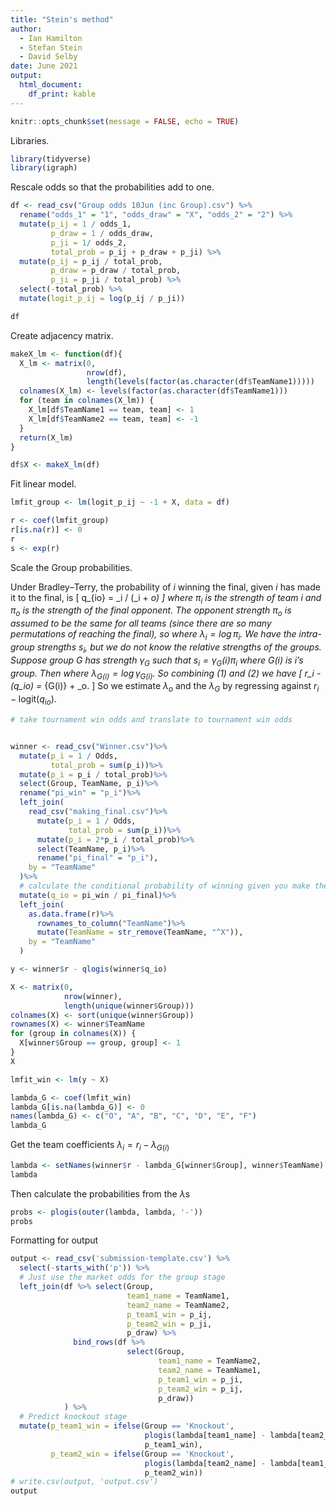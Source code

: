 ```yaml
---
title: "Stein's method"
author:
  - Ian Hamilton
  - Stefan Stein
  - David Selby
date: June 2021
output:
  html_document:
    df_print: kable
---
```


```r
knitr::opts_chunk$set(message = FALSE, echo = TRUE)
```

Libraries.

```r
library(tidyverse)
library(igraph)
```

Rescale odds so that the probabilities add to one.

```r
df <- read_csv("Group odds 10Jun (inc Group).csv") %>%
  rename("odds_1" = "1", "odds_draw" = "X", "odds_2" = "2") %>%
  mutate(p_ij = 1 / odds_1,
         p_draw = 1 / odds_draw,
         p_ji = 1/ odds_2,
         total_prob = p_ij + p_draw + p_ji) %>%
  mutate(p_ij = p_ij / total_prob,
         p_draw = p_draw / total_prob,
         p_ji = p_ji / total_prob) %>%
  select(-total_prob) %>%
  mutate(logit_p_ij = log(p_ij / p_ji))

df
```

Create adjacency matrix.

```r
makeX_lm <- function(df){
  X_lm <- matrix(0,
                 nrow(df),
                 length(levels(factor(as.character(df$TeamName1)))))
  colnames(X_lm) <- levels(factor(as.character(df$TeamName1)))
  for (team in colnames(X_lm)) {
    X_lm[df$TeamName1 == team, team] <- 1
    X_lm[df$TeamName2 == team, team] <- -1
  }
  return(X_lm)
}

df$X <- makeX_lm(df)
```

Fit linear model.

```r
lmfit_group <- lm(logit_p_ij ~ -1 + X, data = df)

r <- coef(lmfit_group)
r[is.na(r)] <- 0
r
s <- exp(r)
```

Scale the Group probabilities.

Under Bradley--Terry, the probability of $i$ winning the final, given $i$ has made it to the final, is
\[
q_{io} = \pi_i / (\pi_i + \pi_o)
\]
where $\pi_i$ is the strength of team $i$ and $\pi_o$ is the strength of the final opponent.
The opponent strength $\pi_o$ is assumed to be the same for all teams (since there are so many permutations of reaching the final), so
\begin{equation}
\text{logit}(q_{io}) = \lambda_i - \lambda_o
\end{equation}
where $\lambda_i = \log \pi_i$.
We have the intra-group strengths $s_i$, but we do not know the relative strengths of the groups.
Suppose group $G$ has strength $\gamma_G$ such that $s_i = \gamma_G(i) \pi_i$ where $G(i)$ is $i$'s group.
Then
\begin{equation}
\lambda_i = \log \pi_i = \log s_i - \log \gamma_{G(i)} = r_i - \lambda_{G(i)}
\end{equation}
where $\lambda_{G(i)} = \log \gamma_{G(i)}$.
So combining (1) and (2) we have
\[
r_i - \text{logit}(q_io) = \lambda_{G(i)} + \lambda_o.
\]
So we estimate $\lambda_o$ and the $\lambda_G$ by regressing against $r_i - \text{logit}(q_{io})$.

```r
# take tournament win odds and translate to tournament win odds


winner <- read_csv("Winner.csv")%>%
  mutate(p_i = 1 / Odds,
         total_prob = sum(p_i))%>%
  mutate(p_i = p_i / total_prob)%>%
  select(Group, TeamName, p_i)%>%
  rename("pi_win" = "p_i")%>%
  left_join(
    read_csv("making_final.csv")%>%
      mutate(p_i = 1 / Odds,
             total_prob = sum(p_i))%>%
      mutate(p_i = 2*p_i / total_prob)%>%
      select(TeamName, p_i)%>%
      rename("pi_final" = "p_i"),
    by = "TeamName"
  )%>%
  # calculate the conditional probability of winning given you make the final
  mutate(q_io = pi_win / pi_final)%>%
  left_join(
    as.data.frame(r)%>%
      rownames_to_column("TeamName")%>%
      mutate(TeamName = str_remove(TeamName, "^X")),
    by = "TeamName"
  )


```

```r

y <- winner$r - qlogis(winner$q_io)

X <- matrix(0,
            nrow(winner),
            length(unique(winner$Group)))
colnames(X) <- sort(unique(winner$Group))
rownames(X) <- winner$TeamName
for (group in colnames(X)) {
  X[winner$Group == group, group] <- 1
}
X

lmfit_win <- lm(y ~ X)

lambda_G <- coef(lmfit_win)
lambda_G[is.na(lambda_G)] <- 0
names(lambda_G) <- c("O", "A", "B", "C", "D", "E", "F")
lambda_G
```

Get the team coefficients $\lambda_i = r_i - \lambda_{G(i)}$

```r
lambda <- setNames(winner$r - lambda_G[winner$Group], winner$TeamName)
lambda
```

Then calculate the probabilities from the $\lambda$s

```r
probs <- plogis(outer(lambda, lambda, '-'))
probs
```

Formatting for output

```r
output <- read_csv('submission-template.csv') %>%
  select(-starts_with('p')) %>%
  # Just use the market odds for the group stage
  left_join(df %>% select(Group,
                          team1_name = TeamName1,
                          team2_name = TeamName2,
                          p_team1_win = p_ij,
                          p_team2_win = p_ji,
                          p_draw) %>%
              bind_rows(df %>%
                          select(Group,
                                 team1_name = TeamName2,
                                 team2_name = TeamName1,
                                 p_team1_win = p_ji,
                                 p_team2_win = p_ij,
                                 p_draw))
            ) %>%
  # Predict knockout stage
  mutate(p_team1_win = ifelse(Group == 'Knockout',
                              plogis(lambda[team1_name] - lambda[team2_name]),
                              p_team1_win),
         p_team2_win = ifelse(Group == 'Knockout',
                              plogis(lambda[team2_name] - lambda[team1_name]),
                              p_team2_win))
# write.csv(output, 'output.csv')
output
```

